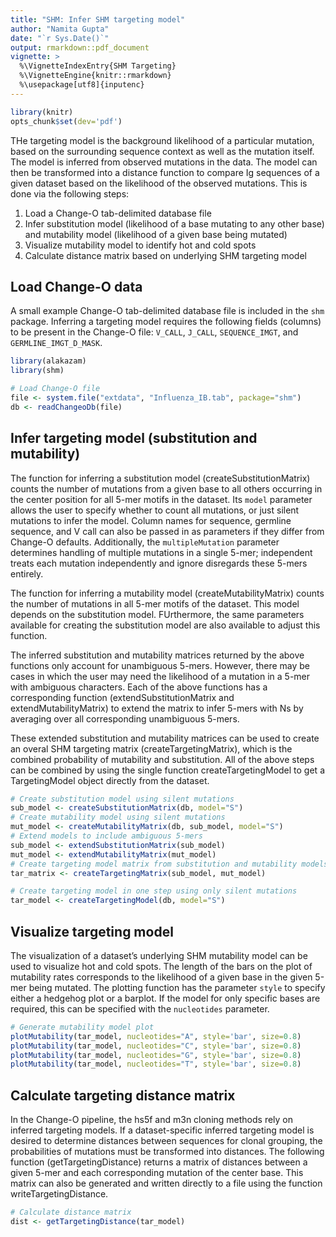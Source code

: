 ```yaml
---
title: "SHM: Infer SHM targeting model"
author: "Namita Gupta"
date: "`r Sys.Date()`"
output: rmarkdown::pdf_document
vignette: >
  %\VignetteIndexEntry{SHM Targeting}
  %\VignetteEngine{knitr::rmarkdown}
  %\usepackage[utf8]{inputenc}
---
```

```r
library(knitr)
opts_chunk$set(dev='pdf')
```

THe targeting model is the background likelihood of a particular mutation, based on the surrounding sequence context as well as the mutation itself. The model is inferred from observed mutations in the data. The model can then be transformed into a distance function to compare Ig sequences of a given dataset based on the likelihood of the observed mutations. This is done via the following steps:

1. Load a Change-O tab-delimited database file
2. Infer substitution model (likelihood of a base mutating to any other base) and mutability model (likelihood of a given base being mutated)
3. Visualize mutability model to identify hot and cold spots
4. Calculate distance matrix based on underlying SHM targeting model

Load Change-O data
--------------------------------------------------------------------------------
A small example Change-O tab-delimited database file is included in the 
`shm` package. Inferring a targeting model requires the following fields 
(columns) to be present in the Change-O file: `V_CALL`, `J_CALL`, 
`SEQUENCE_IMGT`, and `GERMLINE_IMGT_D_MASK`.

```r
library(alakazam)
library(shm)

# Load Change-O file
file <- system.file("extdata", "Influenza_IB.tab", package="shm")
db <- readChangeoDb(file)
```

Infer targeting model (substitution and mutability)
--------------------------------------------------------------------------------
The function for inferring a substitution model (createSubstitutionMatrix) counts the number of mutations from a given base to all others occurring in the center position for all 5-mer motifs in the dataset. Its  `model` parameter allows the user to specify whether to count all mutations, or just silent mutations to infer the model. Column names for sequence, germline sequence, and V call can also be passed in as parameters if they differ from Change-O defaults. Additionally, the `multipleMutation` parameter determines handling of multiple mutations in a single 5-mer; independent treats each mutation independently and ignore disregards these 5-mers entirely.

The function for inferring a mutability model (createMutabilityMatrix) counts the number of mutations in all 5-mer motifs of the dataset. This model depends on the substitution model. FUrthermore, the same parameters available for creating the substitution model are also available to adjust this function.

The inferred substitution and mutability matrices returned by the above functions only account for unambiguous 5-mers. However, there may be cases in which the user may need the likelihood of a mutation in a 5-mer with ambiguous characters. Each of the above functions has a corresponding function (extendSubstitutionMatrix and extendMutabilityMatrix) to extend the matrix to infer 5-mers with Ns by averaging over all corresponding unambiguous 5-mers.

These extended substitution and mutability matrices can be used to create an overal SHM targeting matrix (createTargetingMatrix), which is the combined probability of mutability and substitution. All of the above steps can be combined by using the single function createTargetingModel to get a TargetingModel object directly from the dataset.


```r
# Create substitution model using silent mutations
sub_model <- createSubstitutionMatrix(db, model="S")
# Create mutability model using silent mutations
mut_model <- createMutabilityMatrix(db, sub_model, model="S")
# Extend models to include ambiguous 5-mers
sub_model <- extendSubstitutionMatrix(sub_model)
mut_model <- extendMutabilityMatrix(mut_model)
# Create targeting model matrix from substitution and mutability models
tar_matrix <- createTargetingMatrix(sub_model, mut_model)
```
```r
# Create targeting model in one step using only silent mutations
tar_model <- createTargetingModel(db, model="S")
```

Visualize targeting model
--------------------------------------------------------------------------------
The visualization of a dataset's underlying SHM mutability model can be used to visualize hot and cold spots. The length of the bars on the plot of mutability rates corresponds to the likelihood of a given base in the given 5-mer being mutated. The plotting function has the parameter `style` to specify either a hedgehog plot or a barplot. If the model for only specific bases are required, this can be specified with the `nucleotides` parameter.

```r
# Generate mutability model plot
plotMutability(tar_model, nucleotides="A", style='bar', size=0.8)
plotMutability(tar_model, nucleotides="C", style='bar', size=0.8)
plotMutability(tar_model, nucleotides="G", style='bar', size=0.8)
plotMutability(tar_model, nucleotides="T", style='bar', size=0.8)
```

Calculate targeting distance matrix
--------------------------------------------------------------------------------
In the Change-O pipeline, the hs5f and m3n cloning methods rely on inferred targeting models. If a dataset-specific inferred targeting model is desired to determine distances between sequences for clonal grouping, the probabilities of mutations must be transformed into distances. The following function (getTargetingDistance) returns a matrix of distances between a given 5-mer and each corresponding mutation of the center base. This matrix can also be generated and written directly to a file using the function writeTargetingDistance.

```r
# Calculate distance matrix
dist <- getTargetingDistance(tar_model)
```